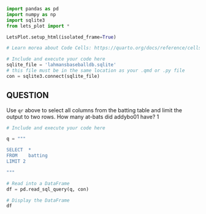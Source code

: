 ```python
import pandas as pd 
import numpy as np
import sqlite3
from lets_plot import *

LetsPlot.setup_html(isolated_frame=True)
```


```python
# Learn morea about Code Cells: https://quarto.org/docs/reference/cells/cells-jupyter.html

# Include and execute your code here
sqlite_file = 'lahmansbaseballdb.sqlite'
# this file must be in the same location as your .qmd or .py file
con = sqlite3.connect(sqlite_file)
```

## QUESTION

Use `qr` above to select all columns from the batting table and limit the output to two rows. How many at-bats did addybo01 have? 1


```python
# Include and execute your code here

q = """

SELECT  *
FROM    batting
LIMIT 2

"""

# Read into a DataFrame
df = pd.read_sql_query(q, con)

# Display the DataFrame
df

```